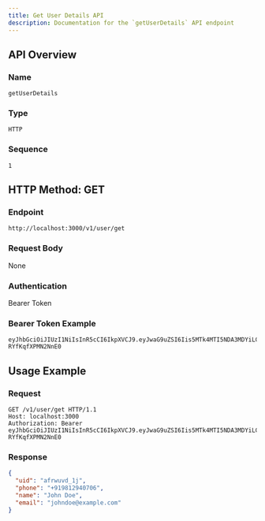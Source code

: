 ```yaml
---
title: Get User Details API
description: Documentation for the `getUserDetails` API endpoint
---
```


## API Overview

### Name
`getUserDetails`

### Type
`HTTP`

### Sequence
`1`

## HTTP Method: GET

### Endpoint
`http://localhost:3000/v1/user/get`

### Request Body
None

### Authentication
Bearer Token

### Bearer Token Example
```
eyJhbGciOiJIUzI1NiIsInR5cCI6IkpXVCJ9.eyJwaG9uZSI6Iis5MTk4MTI5NDA3MDYiLCJ1aWQiOiJhZnJ3dXZkXzFqIn0.se2WRRJhST9uvOyhTwunvJiiMYD-RYfKqfXPMN2NnE0
```

## Usage Example

### Request

```http
GET /v1/user/get HTTP/1.1
Host: localhost:3000
Authorization: Bearer eyJhbGciOiJIUzI1NiIsInR5cCI6IkpXVCJ9.eyJwaG9uZSI6Iis5MTk4MTI5NDA3MDYiLCJ1aWQiOiJhZnJ3dXZkXzFqIn0.se2WRRJhST9uvOyhTwunvJiiMYD-RYfKqfXPMN2NnE0
```

### Response

```json
{
  "uid": "afrwuvd_1j",
  "phone": "+919812940706",
  "name": "John Doe",
  "email": "johndoe@example.com"
}
```